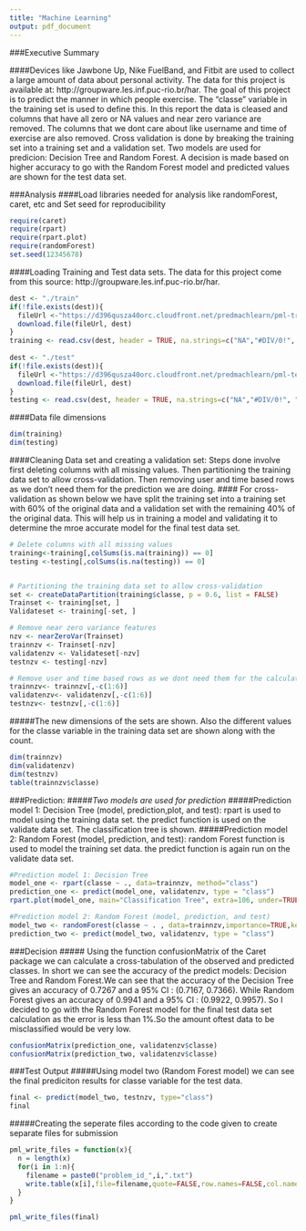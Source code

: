 ```yaml
---
title: "Machine Learning"
output: pdf_document
---
```

###Executive Summary

####Devices like Jawbone Up, Nike FuelBand, and Fitbit are used to collect a large amount of data about personal activity. The data for this project is available at: http://groupware.les.inf.puc-rio.br/har. The goal of this project is to predict the manner in which people exercise. The "classe" variable in the training set is used to define this. In this report the data is cleased and columns that have all zero or NA values and near zero variance are removed. The columns that we dont care about like username and time of exercise are also removed. Cross validation is done by breaking the training set into a training set and a validation set. Two models are used for predicion: Decision Tree and Random Forest. A decision is made based on higher accuracy to go with the Random Forest model and predicted values are shown for the test data set.  


###Analysis
####Load libraries needed for analysis like randomForest, caret, etc and Set seed for reproducibility  
```r
require(caret)
require(rpart)
require(rpart.plot)
require(randomForest)
set.seed(12345678) 
```
####Loading Training and Test data sets. The data for this project come from  this source: http://groupware.les.inf.puc-rio.br/har.  
```r
dest <- "./train"
if(!file.exists(dest)){
  fileUrl <-"https://d396qusza40orc.cloudfront.net/predmachlearn/pml-training.csv"
  download.file(fileUrl, dest)
}
training <- read.csv(dest, header = TRUE, na.strings=c("NA","#DIV/0!", ""))
                     
dest <- "./test"
if(!file.exists(dest)){
  fileUrl <-"https://d396qusza40orc.cloudfront.net/predmachlearn/pml-testing.csv"
  download.file(fileUrl, dest)
}
testing <- read.csv(dest, header = TRUE, na.strings=c("NA","#DIV/0!", ""))

```
####Data file dimensions
```r
dim(training)
dim(testing)
```

####Cleaning Data set and creating a validation set: Steps done involve first deleting columns with all missing values. Then partitioning the training data set to allow cross-validation. Then removing user and time based rows as we don't need them for the prediction we are doing. 
#### For cross-validation as shown below we have split the training set into a training set with 60% of the original data and a validation set with the remaining 40% of the original data. This will help us in training a model and validating it to determine the mroe accurate model for the final test data set. 

```r
# Delete columns with all missing values
training<-training[,colSums(is.na(training)) == 0]
testing <-testing[,colSums(is.na(testing)) == 0]


# Partitioning the training data set to allow cross-validation
set <- createDataPartition(training$classe, p = 0.6, list = FALSE)
Trainset <- training[set, ]
Validateset <- training[-set, ]

# Remove near zero variance features
nzv <- nearZeroVar(Trainset)
trainnzv <- Trainset[-nzv] 
validatenzv <- Validateset[-nzv]
testnzv <- testing[-nzv]

# Remove user and time based rows as we dont need them for the calculation
trainnzv<- trainnzv[,-c(1:6)]
validatenzv<- validatenzv[,-c(1:6)]
testnzv<- testnzv[,-c(1:6)]
```

#####The new dimensions of the sets are shown. Also the different values for the classe variable in the training data set are shown along with the count.
```r
dim(trainnzv)
dim(validatenzv)
dim(testnzv)
table(trainnzv$classe)
```

###Prediction:
#####*Two models are used for prediction*
#####Prediction model 1: Decision Tree (model, prediction,plot, and test): rpart is used to model using the training data set. the predict function is used on the validate data set. The classification tree is shown. 
#####Prediction model 2: Random Forest (model, prediction, and test): random Forest function is used to model the training set data. the predict function is again run on the validate data set.
```r
#Prediction model 1: Decision Tree 
model_one <- rpart(classe ~ ., data=trainnzv, method="class")
prediction_one <- predict(model_one, validatenzv, type = "class")
rpart.plot(model_one, main="Classification Tree", extra=106, under=TRUE, faclen=0)

#Prediction model 2: Random Forest (model, prediction, and test)
model_two <- randomForest(classe ~ . , data=trainnzv,importance=TRUE,keep.forest=TRUE)
prediction_two <- predict(model_two, validatenzv, type = "class")
```

###Decision
##### Using the function confusionMatrix of the Caret package we can calculate a cross-tabulation of the observed and predicted classes. In short we can see the accuracy of the predict models: Decision Tree and Random Forest.We can see that the accuracy of the Decision Tree gives an accuracy of 0.7267 and a 95% CI : (0.7167, 0.7366). While Random Forest gives an accuracy of 0.9941 and a 95% CI : (0.9922, 0.9957). So I decided to go with the Random Forest model for the final test data set calculation as the error is less than 1%.So the amount oftest data to be misclassified would be very low.
```r
confusionMatrix(prediction_one, validatenzv$classe)
confusionMatrix(prediction_two, validatenzv$classe)
```


###Test Output
#####Using model two (Random Forest model) we can see the final prediciton results for classe variable for the test data.
```r
final <- predict(model_two, testnzv, type="class")
final
```

#####Creating the seperate files according to the code given to create separate files for submission
```r
pml_write_files = function(x){
  n = length(x)
  for(i in 1:n){
    filename = paste0("problem_id_",i,".txt")
    write.table(x[i],file=filename,quote=FALSE,row.names=FALSE,col.names=FALSE)
  }
}

pml_write_files(final)
```
